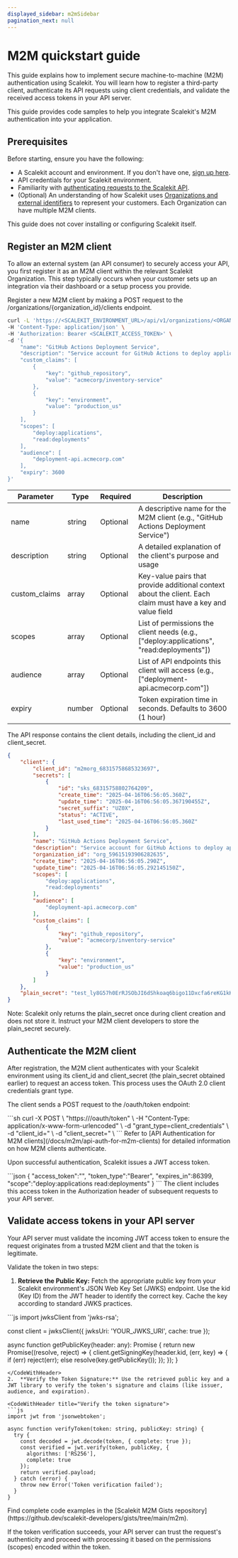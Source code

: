 ```yaml
---
displayed_sidebar: m2mSidebar
pagination_next: null
---
```


# M2M quickstart guide

This guide explains how to implement secure machine-to-machine (M2M) authentication using Scalekit. You will learn how to register a third-party client, authenticate its API requests using client credentials, and validate the received access tokens in your API server.

This guide provides code samples to help you integrate Scalekit's M2M authentication into your application.

## Prerequisites

Before starting, ensure you have the following:

*   A Scalekit account and environment. If you don't have one, [sign up here](https://app.scalekit.com/ws/signup).
*   API credentials for your Scalekit environment.
*   Familiarity with [authenticating requests to the Scalekit API](/docs/m2m/authenticate-scalekit-api).
*   (Optional) An understanding of how Scalekit uses [Organizations and external identifiers](/m2m/external-ids-and-metadata) to represent your customers. Each Organization can have multiple M2M clients.

This guide does not cover installing or configuring Scalekit itself.

## Register an M2M client

To allow an external system (an API consumer) to securely access your API, you first register it as an M2M client within the relevant Scalekit Organization. This step typically occurs when your customer sets up an integration via their dashboard or a setup process you provide.

Register a new M2M client by making a POST request to the <SimpleCode>/organizations/&#123;organization_id&#125;/clients</SimpleCode> endpoint.

<CodeWithHeader title="Register an M2M client">

```sh
curl -L 'https://<SCALEKIT_ENVIRONMENT_URL>/api/v1/organizations/<ORGANIZATION_ID>/clients' \
-H 'Content-Type: application/json' \
-H 'Authorization: Bearer <SCALEKIT_ACCESS_TOKEN>' \
-d '{
    "name": "GitHub Actions Deployment Service",
    "description": "Service account for GitHub Actions to deploy applications to production",
    "custom_claims": [
        {
            "key": "github_repository",
            "value": "acmecorp/inventory-service"
        },
        {
            "key": "environment",
            "value": "production_us"
        }
    ],
    "scopes": [
        "deploy:applications",
        "read:deployments"
    ],
    "audience": [
        "deployment-api.acmecorp.com"
    ],
    "expiry": 3600
}'
```
</CodeWithHeader>


| Parameter | Type | Required | Description |
|-----------|------|----------|-------------|
| <SimpleCode>name</SimpleCode> | string | Optional | A descriptive name for the M2M client (e.g., "GitHub Actions Deployment Service") |
| <SimpleCode>description</SimpleCode> | string | Optional | A detailed explanation of the client's purpose and usage |
| <SimpleCode>custom_claims</SimpleCode> | array | Optional | Key-value pairs that provide additional context about the client. Each claim must have a <SimpleCode>key</SimpleCode> and <SimpleCode>value</SimpleCode> field |
| <SimpleCode>scopes</SimpleCode> | array | Optional | List of permissions the client needs (e.g., ["deploy:applications", "read:deployments"]) |
| <SimpleCode>audience</SimpleCode> | array | Optional | List of API endpoints this client will access (e.g., ["deployment-api.acmecorp.com"]) |
| <SimpleCode>expiry</SimpleCode> | number | Optional | Token expiration time in seconds. Defaults to 3600 (1 hour) |

The API response contains the client details, including the <SimpleCode>client_id</SimpleCode> and <SimpleCode>client_secret</SimpleCode>.

<CodeWithHeader title="Register an M2M client API response">

```json
{
    "client": {
        "client_id": "m2morg_68315758685323697",
        "secrets": [
            {
                "id": "sks_68315758802764209",
                "create_time": "2025-04-16T06:56:05.360Z",
                "update_time": "2025-04-16T06:56:05.367190455Z",
                "secret_suffix": "UZ0X",
                "status": "ACTIVE",
                "last_used_time": "2025-04-16T06:56:05.360Z"
            }
        ],
        "name": "GitHub Actions Deployment Service",
        "description": "Service account for GitHub Actions to deploy applications to production",
        "organization_id": "org_59615193906282635",
        "create_time": "2025-04-16T06:56:05.290Z",
        "update_time": "2025-04-16T06:56:05.292145150Z",
        "scopes": [
            "deploy:applications",
            "read:deployments"
        ],
        "audience": [
            "deployment-api.acmecorp.com"
        ],
        "custom_claims": [
            {
                "key": "github_repository",
                "value": "acmecorp/inventory-service"
            },
            {
                "key": "environment",
                "value": "production_us"
            }
        ]
    },
    "plain_secret": "test_ly8G57h0ErRJSObJI6dShkoaq6bigo11Dxcfa6reKG1kKNVbqBKW4H5Ctmb5UZ0X"
}
```
</CodeWithHeader>

Note: Scalekit only returns the <SimpleCode>plain_secret</SimpleCode> once during client creation and does not store it. Instruct your M2M client developers to store the <SimpleCode>plain_secret</SimpleCode> securely.

## Authenticate the M2M client

After registration, the M2M client authenticates with your Scalekit environment using its <SimpleCode>client_id</SimpleCode> and <SimpleCode>client_secret</SimpleCode> (the <SimpleCode>plain_secret</SimpleCode> obtained earlier) to request an access token. This process uses the OAuth 2.0 client credentials grant type.

The client sends a POST request to the <SimpleCode>/oauth/token</SimpleCode> endpoint:

<CodeWithHeader title="Authenticate the M2M client">
```sh
curl -X POST \
  "https://<SCALEKIT_ENVIRONMENT_URL>/oauth/token" \
  -H "Content-Type: application/x-www-form-urlencoded" \
  -d "grant_type=client_credentials" \
  -d "client_id=<M2M_CLIENT_ID>" \
  -d "client_secret=<M2M_CLIENT_SECRET>" \
```
</CodeWithHeader>
Refer to [API Authentication for M2M clients](/docs/m2m/api-auth-for-m2m-clients) for detailed information on how M2M clients authenticate.

Upon successful authentication, Scalekit issues a JWT access token.

<CodeWithHeader title="Access token response">
```json
{
  "access_token":"<M2M_JWT_ACCESS_TOKEN>",
  "token_type":"Bearer",
  "expires_in":86399,
  "scope":"deploy:applications read:deployments"
}
```
</CodeWithHeader>
The client includes this access token in the <SimpleCode>Authorization</SimpleCode> header of subsequent requests to your API server.

## Validate access tokens in your API server

Your API server must validate the incoming JWT access token to ensure the request originates from a trusted M2M client and that the token is legitimate.

Validate the token in two steps:

1.  **Retrieve the Public Key:** Fetch the appropriate public key from your Scalekit environment's JSON Web Key Set (JWKS) endpoint. Use the <SimpleCode>kid</SimpleCode> (Key ID) from the JWT header to identify the correct key. Cache the key according to standard JWKS practices.

<CodeWithHeader title="Retrieve the public key">
```js
import jwksClient from 'jwks-rsa';

const client = jwksClient({
  jwksUri: 'YOUR_JWKS_URI',
  cache: true
});

async function getPublicKey(header: any): Promise<string> {
  return new Promise((resolve, reject) => {
    client.getSigningKey(header.kid, (err, key) => {
      if (err) reject(err);
      else resolve(key.getPublicKey());
    });
  });
}
```
</CodeWithHeader>
2.  **Verify the Token Signature:** Use the retrieved public key and a JWT library to verify the token's signature and claims (like issuer, audience, and expiration).

<CodeWithHeader title="Verify the token signature">
```js
import jwt from 'jsonwebtoken';

async function verifyToken(token: string, publicKey: string) {
  try {
    const decoded = jwt.decode(token, { complete: true });
    const verified = jwt.verify(token, publicKey, {
      algorithms: ['RS256'],
      complete: true
    });
    return verified.payload;
  } catch (error) {
    throw new Error('Token verification failed');
  }
}
```
</CodeWithHeader>
Find complete code examples in the [Scalekit M2M Gists repository](https://github.dev/scalekit-developers/gists/tree/main/m2m).

If the token verification succeeds, your API server can trust the request's authenticity and proceed with processing it based on the permissions (scopes) encoded within the token.
